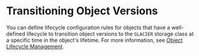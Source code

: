 # Transitioning Object Versions<a name="transitioning-object-versions"></a>

You can define lifecycle configuration rules for objects that have a well\-defined lifecycle to transition object versions to the `GLACIER` storage class at a specific time in the object's lifetime\. For more information, see [Object Lifecycle Management](object-lifecycle-mgmt.mdx)\.